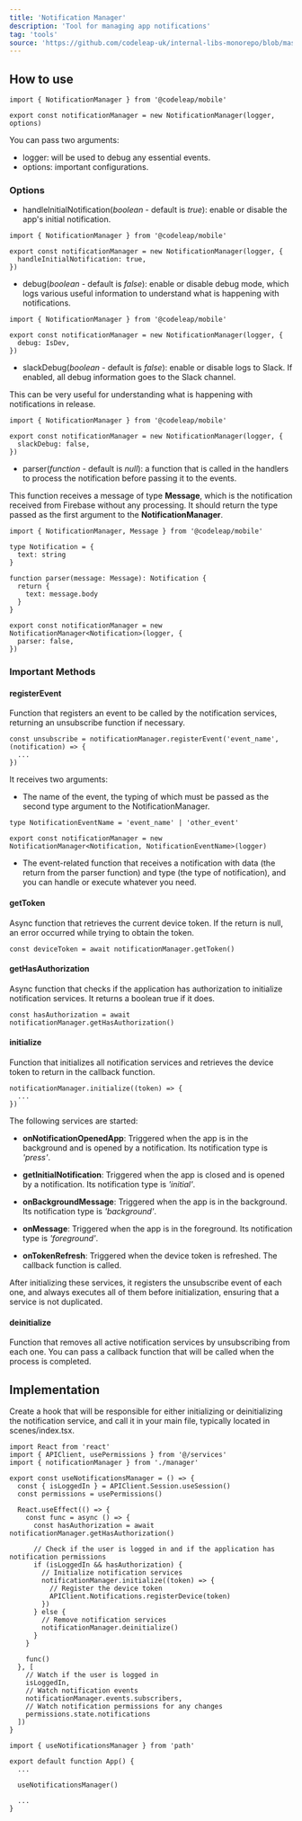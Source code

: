 ```yaml
---
title: 'Notification Manager'
description: 'Tool for managing app notifications'
tag: 'tools'
source: 'https://github.com/codeleap-uk/internal-libs-monorepo/blob/master/packages/mobile/src/utils/NotificationManager/index.ts'
---
```


## How to use

```tsx
import { NotificationManager } from '@codeleap/mobile'

export const notificationManager = new NotificationManager(logger, options)
```

You can pass two arguments:

- logger: will be used to debug any essential events.
- options: important configurations.

### Options

- handleInitialNotification(*boolean* - default is *true*): enable or disable the app's initial notification.

```tsx
import { NotificationManager } from '@codeleap/mobile'

export const notificationManager = new NotificationManager(logger, {
  handleInitialNotification: true,
})
```

- debug(*boolean* - default is *false*): enable or disable debug mode, which logs various useful information to understand what is happening with notifications.

```tsx
import { NotificationManager } from '@codeleap/mobile'

export const notificationManager = new NotificationManager(logger, {
  debug: IsDev,
})
```

- slackDebug(*boolean* - default is *false*): enable or disable logs to Slack. If enabled, all debug information goes to the Slack channel. 

This can be very useful for understanding what is happening with notifications in release.

```tsx
import { NotificationManager } from '@codeleap/mobile'

export const notificationManager = new NotificationManager(logger, {
  slackDebug: false,
})
```

- parser(*function* - default is *null*): a function that is called in the handlers to process the notification before passing it to the events.

This function receives a message of type **Message**, which is the notification received from Firebase without any processing. 
It should return the type passed as the first argument to the **NotificationManager**.

```tsx
import { NotificationManager, Message } from '@codeleap/mobile'

type Notification = {
  text: string
}

function parser(message: Message): Notification {
  return {
    text: message.body
  }
}

export const notificationManager = new NotificationManager<Notification>(logger, {
  parser: false,
})
```

### Important Methods

#### registerEvent

Function that registers an event to be called by the notification services, returning an unsubscribe function if necessary.

```tsx
const unsubscribe = notificationManager.registerEvent('event_name', (notification) => {
  ...
})
```

It receives two arguments:

- The name of the event, the typing of which must be passed as the second type argument to the NotificationManager.

```tsx
type NotificationEventName = 'event_name' | 'other_event'

export const notificationManager = new NotificationManager<Notification, NotificationEventName>(logger)
```

- The event-related function that receives a notification with data (the return from the parser function) and type (the type of notification), and you can handle or execute whatever you need.

#### getToken

Async function that retrieves the current device token. If the return is null, an error occurred while trying to obtain the token.

```tsx
const deviceToken = await notificationManager.getToken()
```

#### getHasAuthorization

Async function that checks if the application has authorization to initialize notification services. It returns a boolean true if it does.

```tsx
const hasAuthorization = await notificationManager.getHasAuthorization()
```

#### initialize

Function that initializes all notification services and retrieves the device token to return in the callback function.

```tsx
notificationManager.initialize((token) => {
  ...
})
```

The following services are started:

- **onNotificationOpenedApp**: Triggered when the app is in the background and is opened by a notification. Its notification type is *'press'*.

- **getInitialNotification**: Triggered when the app is closed and is opened by a notification. Its notification type is *'initial'*.

- **onBackgroundMessage**: Triggered when the app is in the background. Its notification type is *'background'*.

- **onMessage**: Triggered when the app is in the foreground. Its notification type is *'foreground'*.

- **onTokenRefresh**: Triggered when the device token is refreshed. The callback function is called.

After initializing these services, it registers the unsubscribe event of each one, and always executes all of them before initialization, ensuring that a service is not duplicated.

#### deinitialize

Function that removes all active notification services by unsubscribing from each one. You can pass a callback function that will be called when the process is completed.

## Implementation

Create a hook that will be responsible for either initializing or deinitializing the notification service, and call it in your main file, typically located in scenes/index.tsx.

```tsx
import React from 'react'
import { APIClient, usePermissions } from '@/services'
import { notificationManager } from './manager'

export const useNotificationsManager = () => {
  const { isLoggedIn } = APIClient.Session.useSession()
  const permissions = usePermissions()

  React.useEffect(() => {
    const func = async () => {
      const hasAuthorization = await notificationManager.getHasAuthorization()

      // Check if the user is logged in and if the application has notification permissions
      if (isLoggedIn && hasAuthorization) {
        // Initialize notification services
        notificationManager.initialize((token) => {
          // Register the device token
          APIClient.Notifications.registerDevice(token)
        })
      } else {
        // Remove notification services
        notificationManager.deinitialize()
      }
    }

    func()
  }, [
    // Watch if the user is logged in
    isLoggedIn,
    // Watch notification events
    notificationManager.events.subscribers,
    // Watch notification permissions for any changes
    permissions.state.notifications
  ])
}
```

```tsx
import { useNotificationsManager } from 'path'

export default function App() {
  ...

  useNotificationsManager()

  ...
}
```

